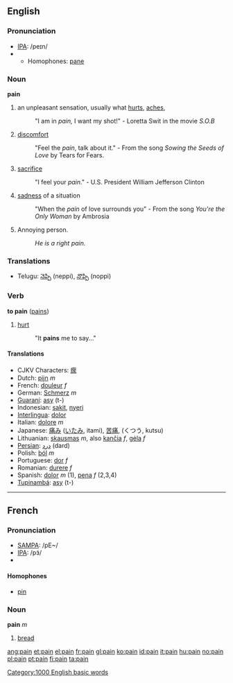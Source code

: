 ==English==

{{rank|memory|proved|plan|938|pain|official|loss|spot}}

=== Pronunciation===
*[[w:IPA|IPA]]: /peɪn/
*{{audio|en-us-pain.ogg|Audio (US)}}
**Homophones: [[pane]]

=== Noun ===
'''pain'''

#an unpleasant sensation, usually what [[hurt]]s, [[aches]],
#:"I am in ''pain,'' I want my shot!" - Loretta Swit in the movie ''S.O.B''
#[[discomfort]]
#:"Feel the ''pain'', talk about it."  - From the song ''Sowing the Seeds of Love'' by Tears for Fears.
# [[sacrifice]] 
#:"I feel your ''pain''." - U.S. President William Jefferson Clinton
#[[sadness]] of a situation
#:"When the ''pain'' of love surrounds you" - From the song ''You're the Only Woman'' by Ambrosia
#Annoying person.
#:''He is a right pain.''

===Translations===
{{top}}
{{mid}}
*Telugu: [[నెప్పి]] (neppi), [[నొప్పి]] (noppi)
{{bottom}}

===Verb===
'''to pain''' ([[pains]])

#[[hurt]]
#:"It '''pains''' me to say..."

==== Translations ====
*CJKV Characters: [[瘝]]
*Dutch: [[pijn]] ''m''
*French: [[douleur]] ''f''
*German: [[Schmerz]] ''m''
*[[Guaraní]]: [[asy]] (t-)
*Indonesian: [[sakit]], [[nyeri]]
*[[Interlingua]]: [[dolor]] 
*Italian: [[dolore]] ''m''
*Japanese: [[痛み]] ([[いたみ]], itami), [[苦痛]], (くつう, kutsu)
*Lithuanian: [[skausmas]] ''m'', also [[kančia]] ''f'', [[gėla]] ''f''
*[[Persian]]: [[درد]] (dard)
*Polish: [[ból]] ''m''
*Portuguese: [[dor]] ''f''
*Romanian: [[durere]] ''f''
*Spanish: [[dolor]] ''m'' (1), [[pena]] ''f'' (2,3,4)
*[[Tupinambá]]: [[asy]] (t-)

----

==French==
=== Pronunciation===
*[[w:SAMPA|SAMPA]]: /pE~/
*[[w:IPA|IPA]]: /pɜ̃/
*{{audio|Fr-Pain-fr-Paris.ogg|Audio (FR)}}
==== Homophones ====
*[[pin]]

===Noun===
'''pain''' ''m''

#[[bread]]

[[Category:1000 English basic words]]

[[ang:pain]]
[[et:pain]]
[[el:pain]]
[[fr:pain]]
[[gl:pain]]
[[ko:pain]]
[[id:pain]]
[[it:pain]]
[[hu:pain]]
[[no:pain]]
[[pl:pain]]
[[pt:pain]]
[[fi:pain]]
[[ta:pain]]